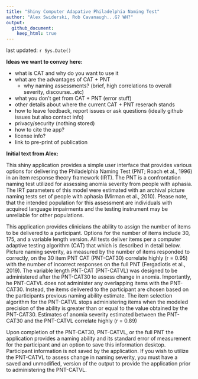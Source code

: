 ```yaml
---
title: "Shiny Computer Adapative Philadelphia Naming Test"
author: "Alex Swiderski, Rob Cavanaugh...G? WH?"
output:
  github_document:
    keep_html: true
---
```


last updated: `r Sys.Date()`

**Ideas we want to convey here:**

- what is CAT and why do you want to use it
- what are the advantages of CAT + PNT
  - why naming assessments? (brief, high correlations to overall severity, discourse...etc)
- what you don't get from CAT + PNT (error stuff)
- other details about where the current CAT + PNT reserach stands
- how to leave feedback, report issues or ask questions (ideally github issues but also contact info)
- privacy/security (nothing stored)
- how to cite the app?
- license info?
- link to pre-print of publication


**Initial text from Alex:**

This shiny application provides a simple user interface that provides various options for delivering the Philadelphia Naming Test (PNT; Roach et al., 1996) in an item response theory framework (IRT). The PNT is a confrontation naming test utilized for assessing anomia severity from people with aphasia. The IRT parameters of this model were estimated with an archival picture naming tests set of people with aphasia (Mirman et al., 2010). Please note, that the intended population for this assessment are individuals with acquired language impairments and the testing instrument may be unreliable for other populations.

This application provides clinicians the ability to assign the number of items to be delivered to a participant. Options for the number of items include 30, 175, and a variable length version. All tests deliver items per a computer adaptive testing algorithm (CAT) that which is described in detail below. Picture naming severity, as measured by the number of items responded to correctly, on the 30 item PNT CAT (PNT-CAT30) correlate highly (r = 0.95) with the number of incorrect responses on the full PNT (Fergadiotis et al., 2019). The variable length PNT-CAT (PNT-CATVL) was designed to be administered after the PNT-CAT30 to assess change in anomia. Importantly, he PNT-CATVL does not administer any overlapping items with the PNT-CAT30. Instead, the items delivered to the participant are chosen based on the participants previous naming ability estimate. The item selection algorithm for the PNT-CATVL stops administering items when the modeled precision of the ability is greater than or equal to the value obtained by the PNT-CAT30.  Estimates of anomia severity estimated between the PNT-CAT30 and the PNT-CATVL correlate highly (r = 0.89)

Upon completion of the PNT-CAT30, PNT-CATVL, or the full PNT the application provides a naming ability and its standard error of measurement for the participant and an option to save this information desktop. Participant information is not saved by the application. If you wish to utilize the PNT-CATVL to assess change in naming severity, you must have a saved and unmodified, version of the output to provide the application prior to administering the PNT-CATVL. 
